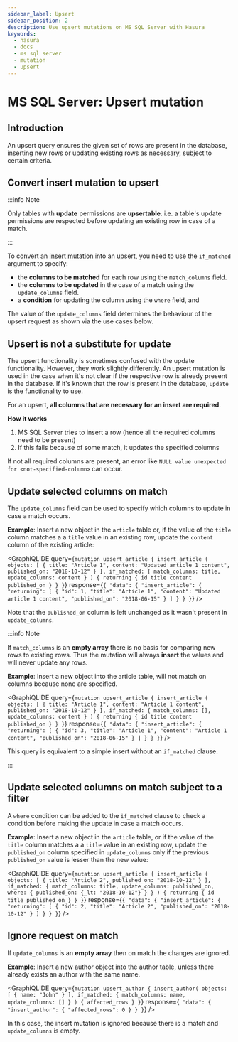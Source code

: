 ```yaml
---
sidebar_label: Upsert
sidebar_position: 2
description: Use upsert mutations on MS SQL Server with Hasura
keywords:
  - hasura
  - docs
  - ms sql server
  - mutation
  - upsert
---
```



# MS SQL Server: Upsert mutation

## Introduction

An upsert query ensures the given set of rows are present in the database, inserting new rows or updating existing rows
as necessary, subject to certain criteria.

## Convert insert mutation to upsert

:::info Note

Only tables with **update** permissions are **upsertable**. i.e. a table's update permissions are respected before
updating an existing row in case of a match.

:::

To convert an [insert mutation](/mutations/ms-sql-server/insert.mdx) into an upsert, you need to use the `if_matched`
argument to specify:

- the **columns to be matched** for each row using the `match_columns` field.
- the **columns to be updated** in the case of a match using the `update_columns` field.
- a **condition** for updating the column using the `where` field, and

The value of the `update_columns` field determines the behaviour of the upsert request as shown via the use cases below.

## Upsert is not a substitute for update

The upsert functionality is sometimes confused with the update functionality. However, they work slightly differently.
An upsert mutation is used in the case when it's not clear if the respective row is already present in the database. If
it's known that the row is present in the database, `update` is the functionality to use.

For an upsert, **all columns that are necessary for an insert are required**.

**How it works**

1.  MS SQL Server tries to insert a row (hence all the required columns need to be present)
2.  If this fails because of some match, it updates the specified columns

If not all required columns are present, an error like `NULL value unexpected for <not-specified-column>` can occur.

## Update selected columns on match

The `update_columns` field can be used to specify which columns to update in case a match occurs.

**Example**: Insert a new object in the `article` table or, if the value of the `title` column matches a a `title` value
in an existing row, update the `content` column of the existing article:

<GraphiQLIDE
  query={`mutation upsert_article {
  insert_article (
    objects: [
      {
        title: "Article 1",
        content: "Updated article 1 content",
        published_on: "2018-10-12"
      }
    ],
    if_matched: {
      match_columns: title,
      update_columns: content
    }
  ) {
    returning {
      id
      title
      content
      published_on
    }
  }
}`}
  response={`{
  "data": {
    "insert_article": {
      "returning": [
        {
          "id": 1,
          "title": "Article 1",
          "content": "Updated article 1 content",
          "published_on": "2018-06-15"
        }
      ]
    }
  }
}`}
/>

Note that the `published_on` column is left unchanged as it wasn't present in `update_columns`.

:::info Note

If `match_columns` is an **empty array** there is no basis for comparing new rows to existing rows. Thus the mutation
will always **insert** the values and will never update any rows.

**Example**: Insert a new object into the article table, will not match on columns because none are specified.

<GraphiQLIDE
  query={`mutation upsert_article {
  insert_article (
    objects: [
      {
        title: "Article 1",
        content: "Article 1 content",
        published_on: "2018-10-12"
      }
    ],
    if_matched: {
      match_columns: [],
      update_columns: content
    }
  ) {
    returning {
      id
      title
      content
      published_on
    }
  }
}`}
  response={`{
  "data": {
    "insert_article": {
      "returning": [
        {
          "id": 3,
          "title": "Article 1",
          "content": "Article 1 content",
          "published_on": "2018-06-15"
        }
      ]
    }
  }
}`}
/>

This query is equivalent to a simple insert without an `if_matched` clause.

:::

## Update selected columns on match subject to a filter

A `where` condition can be added to the `if_matched` clause to check a condition before making the update in case a
match occurs.

**Example**: Insert a new object in the `article` table, or if the value of the `title` column matches a a `title` value
in an existing row, update the `published_on` column specified in `update_columns` only if the previous `published_on`
value is lesser than the new value:

<GraphiQLIDE
  query={`mutation upsert_article {
  insert_article (
    objects: [
      {
        title: "Article 2",
        published_on: "2018-10-12"
      }
    ],
    if_matched: {
      match_columns: title,
      update_columns: published_on,
      where: {
        published_on: {_lt: "2018-10-12"}
      }
    }
  ) {
    returning {
      id
      title
      published_on
    }
  }
}`}
  response={`{
  "data": {
    "insert_article": {
      "returning": [
        {
          "id": 2,
          "title": "Article 2",
          "published_on": "2018-10-12"
        }
      ]
    }
  }
}`}
/>

## Ignore request on match

If `update_columns` is an **empty array** then on match the changes are ignored.

**Example**: Insert a new author object into the author table, unless there already exists an author with the same name.

<GraphiQLIDE
  query={`mutation upsert_author {
  insert_author(
    objects: [
      { name: "John" }
    ],
    if_matched: {
      match_columns: name,
      update_columns: []
    }
  ) {
    affected_rows
  }
}`}
  response={`
  "data": {
    "insert_author": {
      "affected_rows": 0
    }
  }
}`}
/>

In this case, the insert mutation is ignored because there is a match and `update_columns` is empty.
